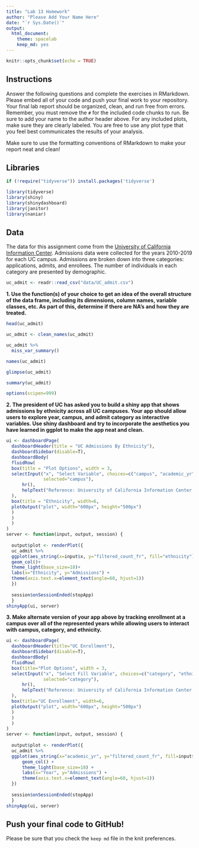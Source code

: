 ```yaml
---
title: "Lab 13 Homework"
author: "Please Add Your Name Here"
date: "`r Sys.Date()`"
output:
  html_document: 
    theme: spacelab
    keep_md: yes
---
```


```r
knitr::opts_chunk$set(echo = TRUE)
```

## Instructions
Answer the following questions and complete the exercises in RMarkdown. Please embed all of your code and push your final work to your repository. Your final lab report should be organized, clean, and run free from errors. Remember, you must remove the `#` for the included code chunks to run. Be sure to add your name to the author header above. For any included plots, make sure they are clearly labeled. You are free to use any plot type that you feel best communicates the results of your analysis.  

Make sure to use the formatting conventions of RMarkdown to make your report neat and clean!  

## Libraries
```r
if (!require("tidyverse")) install.packages('tidyverse')
```

```r
library(tidyverse)
library(shiny)
library(shinydashboard)
library(janitor)
library(naniar)
```

## Data
The data for this assignment come from the [University of California Information Center](https://www.universityofcalifornia.edu/infocenter). Admissions data were collected for the years 2010-2019 for each UC campus. Admissions are broken down into three categories: applications, admits, and enrollees. The number of individuals in each category are presented by demographic.  
```r
uc_admit <- readr::read_csv("data/UC_admit.csv")
```

**1. Use the function(s) of your choice to get an idea of the overall structure of the data frame, including its dimensions, column names, variable classes, etc. As part of this, determine if there are NA's and how they are treated.**  

```r
head(uc_admit)
```

```r
uc_admit <- clean_names(uc_admit)
```

```r
uc_admit %>%
  miss_var_summary()
```

```r
names(uc_admit)
```

```r
glimpse(uc_admit)
```

```r
summary(uc_admit)
```

```r
options(scipen=999)
```


**2. The president of UC has asked you to build a shiny app that shows admissions by ethnicity across all UC campuses. Your app should allow users to explore year, campus, and admit category as interactive variables. Use shiny dashboard and try to incorporate the aesthetics you have learned in ggplot to make the app neat and clean.**

```r
ui <- dashboardPage(
  dashboardHeader(title = "UC Admissions By Ethnicity"),
  dashboardSidebar(disable=T),
  dashboardBody(
  fluidRow(
  box(title = "Plot Options", width = 3,
  selectInput("x", "Select Variable", choices=c("campus", "academic_yr", "category"), 
              selected="campus"),
      hr(),
      helpText("Reference: University of California Information Center @https://www.universityofcalifornia.edu/infocenter")
  ),
  box(title = "Ethnicity", width=6,
  plotOutput("plot", width="600px", height="500px")
  ) 
  )
  ) 
) 
server <- function(input, output, session) { 
  
  output$plot <- renderPlot({
  uc_admit %>% 
  ggplot(aes_string(x=input$x, y="filtered_count_fr", fill="ethnicity")) +
  geom_col()+
  theme_light(base_size=18)+
  labs(x="Ethnicity", y="Admissions") +
  theme(axis.text.x=element_text(angle=60, hjust=1))
  })
  
  session$onSessionEnded(stopApp)
  }
shinyApp(ui, server)
```

**3. Make alternate version of your app above by tracking enrollment at a campus over all of the represented years while allowing users to interact with campus, category, and ethnicity.**

```r
ui <- dashboardPage(
  dashboardHeader(title="UC Enrollment"),
  dashboardSidebar(disable=T),
  dashboardBody(
  fluidRow(
  box(title="Plot Options", width = 3,
  selectInput("x", "Select Fill Variable", choices=c("category", "ethnicity", "campus"), 
              selected="category"),
      hr(),
      helpText("Reference: University of California Information Center @https://www.universityofcalifornia.edu/infocenter")
  ),
  box(title="UC Enrollment", width=6,
  plotOutput("plot", width="600px", height="500px")
  ) 
  )
  ) 
) 
server <- function(input, output, session) { 
  
  output$plot <- renderPlot({
  uc_admit %>%
  ggplot(aes_string(x="academic_yr", y="filtered_count_fr", fill=input$x)) +
      geom_col() + 
      theme_light(base_size=18) +
      labs(x="Year", y="Admissions") +
      theme(axis.text.x=element_text(angle=60, hjust=1))
  })
  
  session$onSessionEnded(stopApp)
  }
shinyApp(ui, server)
```


## Push your final code to GitHub!
Please be sure that you check the `keep md` file in the knit preferences. 